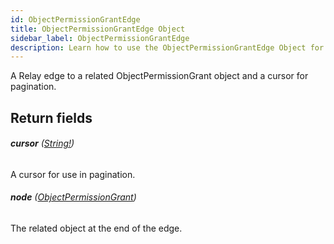 ```yaml
---
id: ObjectPermissionGrantEdge
title: ObjectPermissionGrantEdge Object
sidebar_label: ObjectPermissionGrantEdge
description: Learn how to use the ObjectPermissionGrantEdge Object for Builder's API.
---
```


A Relay edge to a related ObjectPermissionGrant object and a cursor for pagination.

## Return fields

###### <b>cursor</b> ([String!](/docs/composer/builder/api/schema/scalar/String.mdx))

A cursor for use in pagination.

###### <b>node</b> ([ObjectPermissionGrant](/docs/composer/builder/api/schema/object/ObjectPermissionGrant.mdx))

The related object at the end of the edge.
